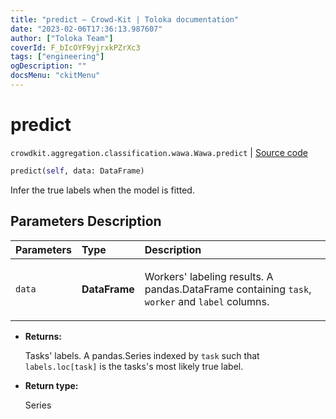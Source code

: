 ```yaml
---
title: "predict — Crowd-Kit | Toloka documentation"
date: "2023-02-06T17:36:13.987607"
author: ["Toloka Team"]
coverId: F_bIcOYF9yjrxkPZrXc3
tags: ["engineering"]
ogDescription: ""
docsMenu: "ckitMenu"
---
```


# predict
`crowdkit.aggregation.classification.wawa.Wawa.predict` | [Source code](https://github.com/Toloka/crowd-kit/blob/v1.2.0/crowdkit/aggregation/classification/wawa.py#L70)

```python
predict(self, data: DataFrame)
```

Infer the true labels when the model is fitted.

## Parameters Description

| Parameters | Type | Description |
| :----------| :----| :-----------|
`data`|**DataFrame**|<p>Workers&#x27; labeling results. A pandas.DataFrame containing `task`, `worker` and `label` columns.</p>

* **Returns:**

  Tasks' labels.
A pandas.Series indexed by `task` such that `labels.loc[task]`
is the tasks's most likely true label.

* **Return type:**

  Series